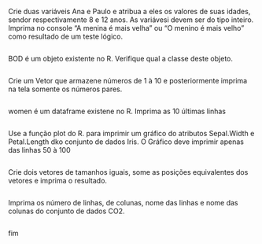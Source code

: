 
Crie duas variáveis Ana e Paulo e atribua a eles os valores de suas idades, sendor respectivamente 8 e 12 anos. As variávesi devem ser do tipo inteiro. Imprima no console "A menina é mais velha" ou "O menino é mais velho" como resultado de um teste lógico.

```{r}

```

BOD é um objeto existente no R. Verifique qual a classe deste objeto.

```{r}

```

Crie um Vetor que armazene números de 1 à 10 e posteriormente imprima na tela somente os números pares.

```{r}

```

women é um dataframe existene no R. Imprima as 10 últimas linhas

```{r}

```

Use a função plot do R. para imprimir um gráfico do atributos Sepal.Width e Petal.Length dko conjunto de dados Iris. O Gráfico deve imprimir apenas das linhas 50 à 100

```{r}

```

Crie dois vetores de tamanhos iguais, some as posições equivalentes dos vetores e imprima o resultado.

```{r}

```

Imprima os número de linhas, de colunas, nome das linhas e nome das colunas do conjunto de dados CO2.

```{r}

```
fim